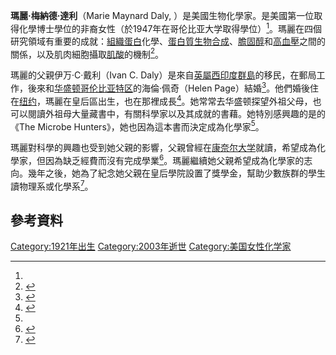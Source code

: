 {{Translating|||time=2021-03-08T13:33:51+00:00}}
{{Infobox scientist
| name              = 瑪麗·梅納德·達利<br/>Marie Maynard Daly
| image             = Marie Maynard Daly.jpg
| image_size        =
| alt               = 
| caption           = 
|birth_date         = {{Birth date|1921|04|16}}
| birth_place       = 紐約市皇后區{{le|可樂娜 (皇后區)|Corona, Queens|可樂娜}}
|death_date         = {{Death date and age|2003|10|28|1921|04|16}}
| death_place       = [[纽约|纽约]]
| resting_place     = 
| resting_place_coordinates = <!-- {{Coord|LAT|LONG|type:landmark|display=inline,title}} -->
| residence         = [[纽约|纽约]]
| citizenship       = 美國
| fields            = [[生物化学|生物化学]]
| workplaces        = {{Plainlist|
*[[霍华德大学|霍华德大学]]
*[[洛克菲勒大學|洛克菲勒大學]]
*[[哥伦比亚大学|哥伦比亚大学]]醫學院
*[[阿尔伯特·爱因斯坦医学院|阿尔伯特·爱因斯坦医学院]] }}
| alma_mater        = {{Plainlist|
*[[皇后學院|皇后學院]]
*[[纽约大学|纽约大学]]
*[[哥伦比亚大学|哥伦比亚大学]] }}
| thesis_title      = A Study of the Products Formed by the Action of Pancreatic Amylase on Corn Starch<ref name="Brown">{{cite web|last1=Brown|first1=Mitchell C.|title=Marie Maynard Daly: Biochemist|url=https://webfiles.uci.edu/mcbrown/display/daly.html|website=The Faces of Science: African-Americans in the Sciences|date=1996|access-date=2018-03-21|archive-url=https://web.archive.org/web/20061023225525/http://webfiles.uci.edu/mcbrown/display/daly.html|archive-date=2006-10-23|url-status=dead}}</ref>
| thesis_url        = http://catalog.hathitrust.org/Record/006098210
| thesis_year       = 1947
| doctoral_advisor  = Mary Letitia Caldwell
| academic_advisors = 
| doctoral_students = 
| notable_students  = 
| known_for         = 
| author_abbrev_bot = 
| author_abbrev_zoo = 
| influences        = 
| influenced        = 
| awards            = 
| signature         = <!--(filename only)-->
| signature_alt     = 
| website           = <!-- {{URL|www.example.com}} -->
| footnotes         = 
| spouse            = 文斯·克拉克（Vincent Clark）<ref name="BlackPast">{{cite web |title=Clark, Marie Maynard Daly (1921–2003) |url=https://blackpast.org/aah/clark-marie-maynard-daly-1921-2003 |website=BlackPast.org |access-date=7 November 2018 |archive-date=2018-11-08 |archive-url=https://web.archive.org/web/20181108065332/https://blackpast.org/aah/clark-marie-maynard-daly-1921-2003 |dead-url=no }}</ref>
| children          = 
}}

'''瑪麗·梅納德·達利'''（Marie Maynard Daly, {{bd|1921年|4月16日|2003年|10月28日}}）是美國生物化學家。是美國第一位取得化學博士學位的非裔女性（於1947年在哥伦比亚大学取得學位）<ref name="Kessler" />。瑪麗在四個研究領域有重要的成就：[[組織蛋白|組織蛋白]]化學、[[蛋白質生物合成|蛋白質生物合成]]、[[膽固醇|膽固醇]]和[[高血壓|高血壓]]之間的關係，以及肌肉細胞攝取[[肌酸|肌酸]]的機制<ref name="Lecture">{{cite web |title=Marie M. Daly PhD Memorial Lecture |url=https://einstein.yu.edu/education/phd/current-students/Marie-Daly-Lecture.aspx |website=Albert Einstein College of Medicine |access-date=7 November 2018 |archive-date=2019-08-14 |archive-url=https://web.archive.org/web/20190814141042/http://www.einstein.yu.edu/education/phd/current-students/Marie-Daly-Lecture.aspx |dead-url=yes }}</ref>。

瑪麗的父親伊万·C·戴利（Ivan C. Daly）是來自[[英屬西印度群島|英屬西印度群島]]的移民，在郵局工作，後來和[[华盛顿哥伦比亚特区|华盛顿哥伦比亚特区]]的海倫·佩奇（Helen Page）結婚<ref name="A&E">{{cite web|title=Marie M. Daly|url=https://www.biography.com/people/marie-m-daly-604034|website=Biography|publisher=A&E Television Networks|access-date=21 March 2018|archive-date=2019-01-20|archive-url=https://web.archive.org/web/20190120155712/https://www.biography.com/people/marie-m-daly-604034|dead-url=no}}</ref>。他們婚後住在[[纽约|纽约]]，瑪麗在皇后區{{le|可樂娜 (皇后區)|Corona, Queens|可樂娜}}出生，也在那裡成長<ref name="Kessler">{{cite book|last1=Kessler|first1=James|last2=Kidd|first2=J.S.|last3=Kidd|first3=Renee|last4=Morin|first4=Katherine A.|title=Distinguished African-American Scientists of the 20th Century|date=1996|publisher=Oryx Press|location=Phoenix, AZ|page=57|url=https://books.google.com/books?id=-ydHVdMUqdEC&pg=PA57|access-date=21 March 2018|isbn=9780897749558|archive-date=2016-04-05|archive-url=https://web.archive.org/web/20160405080716/https://books.google.com/books?id=-ydHVdMUqdEC|dead-url=no}}</ref>。她常常去华盛顿探望外祖父母，也可以閱讀外祖母大量藏書中，有關科學家以及其成就的書藉。她特別感興趣的是{{le|保羅·德·克魯夫|Paul de Kruif}}的《The Microbe Hunters》，她也因為這本書而決定成為化學家<ref name=CHFMMDaly/>。

瑪麗對科學的興趣也受到她父親的影響，父親曾經在[[康奈尔大学|康奈尔大学]]就讀，希望成為化學家，但因為缺乏經費而沒有完成學業<ref name="Grinstein, L. S. 1993">{{cite book|last1=Grinstein|first1=Louise S.|last2=Rose|first2=R. K.|last3=Rafailovich|first3=M. H.|title=Women in chemistry and physics: a biobibliographic sourcebook|date=1993|publisher=Greenwood Press|location=Westport, Conn.|isbn=9780313273827|page=[https://archive.org/details/womeninchemistry00grin/page/149 149]|edition=1. publ.|url-access=registration|url=https://archive.org/details/womeninchemistry00grin/page/149}}</ref>。瑪麗繼續她父親希望成為化學家的志向。幾年之後，她為了紀念她父親在皇后學院設置了獎學金，幫助少數族群的學生讀物理系或化學系<ref name=CHFMMDaly>{{cite web |title= Marie Maynard Daily |url= https://www.sciencehistory.org/historical-profile/marie-maynard-daly |website= Science History Institute |access-date= 20 March 2018 |date= June 2016 |archive-date= 2019-05-30 |archive-url= https://web.archive.org/web/20190530211002/https://www.sciencehistory.org/historical-profile/marie-maynard-daly |dead-url= no }}</ref>。

==參考資料==
{{Reflist}}

{{authority control}}

{{DEFAULTSORT:Daly, Marie Maynard}}
<!-- [[Category:1921_births|Category:1921 births]] -->[[Category:1921年出生|Category:1921年出生]]
<!-- [[Category:2003_deaths|Category:2003 deaths]] -->[[Category:2003年逝世|Category:2003年逝世]]
<!-- [[Category:American_women_chemists|Category:American women chemists]] -->[[Category:美国女性化学家|Category:美国女性化学家]]